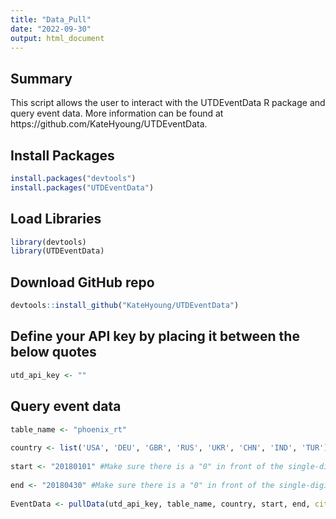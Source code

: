 ```yaml
---
title: "Data_Pull"
date: "2022-09-30"
output: html_document
---
```


## Summary

This script allows the user to interact with the UTDEventData R package and query event data. More information can be found at https://github.com/KateHyoung/UTDEventData.

## Install Packages

```r
install.packages("devtools")
install.packages("UTDEventData")
```

## Load Libraries

```r
library(devtools)
library(UTDEventData)
```

## Download GitHub repo

```r
devtools::install_github("KateHyoung/UTDEventData")
```

## Define your API key by placing it between the below quotes

```r
utd_api_key <- ""
```

## Query event data 

```r
table_name <- "phoenix_rt"
 
country <- list('USA', 'DEU', 'GBR', 'RUS', 'UKR', 'CHN', 'IND', 'TUR') #If one country is desired, use list("USA") or list("DEU"), etc. 
 
start <- "20180101" #Make sure there is a "0" in front of the single-digit months
 
end <- "20180430" #Make sure there is a "0" in front of the single-digit months
 
EventData <- pullData(utd_api_key, table_name, country, start, end, citation = FALSE)
```

